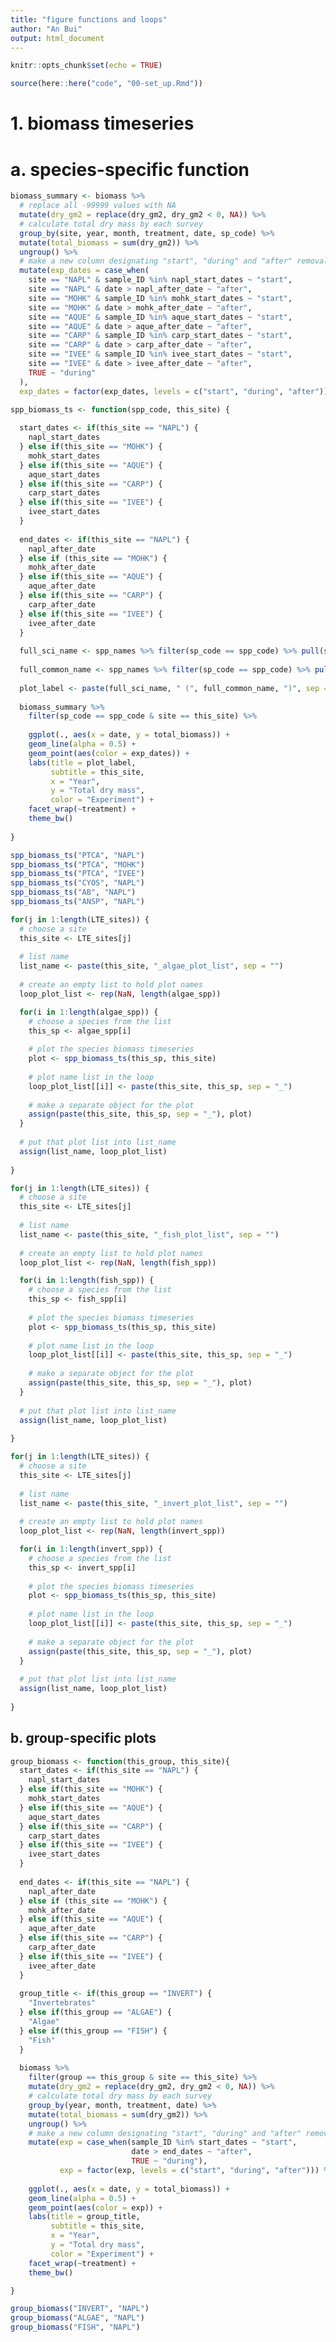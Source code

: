 ```yaml
---
title: "figure functions and loops"
author: "An Bui"
output: html_document
---
```


```r
knitr::opts_chunk$set(echo = TRUE)
```

```r
source(here::here("code", "00-set_up.Rmd"))
```

# 1. biomass timeseries

# a. species-specific function
```r
biomass_summary <- biomass %>% 
  # replace all -99999 values with NA
  mutate(dry_gm2 = replace(dry_gm2, dry_gm2 < 0, NA)) %>% 
  # calculate total dry mass by each survey
  group_by(site, year, month, treatment, date, sp_code) %>%
  mutate(total_biomass = sum(dry_gm2)) %>% 
  ungroup() %>% 
  # make a new column designating "start", "during" and "after" removal
  mutate(exp_dates = case_when(
    site == "NAPL" & sample_ID %in% napl_start_dates ~ "start",
    site == "NAPL" & date > napl_after_date ~ "after",
    site == "MOHK" & sample_ID %in% mohk_start_dates ~ "start",
    site == "MOHK" & date > mohk_after_date ~ "after",
    site == "AQUE" & sample_ID %in% aque_start_dates ~ "start",
    site == "AQUE" & date > aque_after_date ~ "after",
    site == "CARP" & sample_ID %in% carp_start_dates ~ "start",
    site == "CARP" & date > carp_after_date ~ "after",
    site == "IVEE" & sample_ID %in% ivee_start_dates ~ "start",
    site == "IVEE" & date > ivee_after_date ~ "after",
    TRUE ~ "during"
  ),
  exp_dates = factor(exp_dates, levels = c("start", "during", "after"))) 

spp_biomass_ts <- function(spp_code, this_site) {
  
  start_dates <- if(this_site == "NAPL") {
    napl_start_dates
  } else if(this_site == "MOHK") {
    mohk_start_dates
  } else if(this_site == "AQUE") {
    aque_start_dates
  } else if(this_site == "CARP") {
    carp_start_dates
  } else if(this_site == "IVEE") {
    ivee_start_dates
  }
  
  end_dates <- if(this_site == "NAPL") {
    napl_after_date
  } else if (this_site == "MOHK") {
    mohk_after_date
  } else if(this_site == "AQUE") {
    aque_after_date
  } else if(this_site == "CARP") {
    carp_after_date
  } else if(this_site == "IVEE") {
    ivee_after_date
  }
  
  full_sci_name <- spp_names %>% filter(sp_code == spp_code) %>% pull(scientific_name)
  
  full_common_name <- spp_names %>% filter(sp_code == spp_code) %>% pull(common_name)
  
  plot_label <- paste(full_sci_name, " (", full_common_name, ")", sep = "")
  
  biomass_summary %>% 
    filter(sp_code == spp_code & site == this_site) %>% 
    
    ggplot(., aes(x = date, y = total_biomass)) +
    geom_line(alpha = 0.5) +
    geom_point(aes(color = exp_dates)) +
    labs(title = plot_label,
         subtitle = this_site,
         x = "Year",
         y = "Total dry mass",
         color = "Experiment") +
    facet_wrap(~treatment) +
    theme_bw()
  
}

spp_biomass_ts("PTCA", "NAPL")
spp_biomass_ts("PTCA", "MOHK")
spp_biomass_ts("PTCA", "IVEE")
spp_biomass_ts("CYOS", "NAPL")
spp_biomass_ts("AB", "NAPL")
spp_biomass_ts("ANSP", "NAPL")
```

```r
for(j in 1:length(LTE_sites)) {
  # choose a site
  this_site <- LTE_sites[j]
  
  # list name
  list_name <- paste(this_site, "_algae_plot_list", sep = "")
  
  # create an empty list to hold plot names
  loop_plot_list <- rep(NaN, length(algae_spp))

  for(i in 1:length(algae_spp)) {
    # choose a species from the list
    this_sp <- algae_spp[i]
    
    # plot the species biomass timeseries
    plot <- spp_biomass_ts(this_sp, this_site)
    
    # plot name list in the loop
    loop_plot_list[[i]] <- paste(this_site, this_sp, sep = "_")
    
    # make a separate object for the plot
    assign(paste(this_site, this_sp, sep = "_"), plot)
  }
  
  # put that plot list into list_name
  assign(list_name, loop_plot_list)
  
}
```

```r
for(j in 1:length(LTE_sites)) {
  # choose a site
  this_site <- LTE_sites[j]
  
  # list name
  list_name <- paste(this_site, "_fish_plot_list", sep = "")
  
  # create an empty list to hold plot names
  loop_plot_list <- rep(NaN, length(fish_spp))

  for(i in 1:length(fish_spp)) {
    # choose a species from the list
    this_sp <- fish_spp[i]
    
    # plot the species biomass timeseries
    plot <- spp_biomass_ts(this_sp, this_site)
    
    # plot name list in the loop
    loop_plot_list[[i]] <- paste(this_site, this_sp, sep = "_")
    
    # make a separate object for the plot
    assign(paste(this_site, this_sp, sep = "_"), plot)
  }
  
  # put that plot list into list_name
  assign(list_name, loop_plot_list)
  
}
```

```r
for(j in 1:length(LTE_sites)) {
  # choose a site
  this_site <- LTE_sites[j]
  
  # list name
  list_name <- paste(this_site, "_invert_plot_list", sep = "")
  
  # create an empty list to hold plot names
  loop_plot_list <- rep(NaN, length(invert_spp))

  for(i in 1:length(invert_spp)) {
    # choose a species from the list
    this_sp <- invert_spp[i]
    
    # plot the species biomass timeseries
    plot <- spp_biomass_ts(this_sp, this_site)
    
    # plot name list in the loop
    loop_plot_list[[i]] <- paste(this_site, this_sp, sep = "_")
    
    # make a separate object for the plot
    assign(paste(this_site, this_sp, sep = "_"), plot)
  }
  
  # put that plot list into list_name
  assign(list_name, loop_plot_list)
  
}
```

## b. group-specific plots

```r
group_biomass <- function(this_group, this_site){
  start_dates <- if(this_site == "NAPL") {
    napl_start_dates
  } else if(this_site == "MOHK") {
    mohk_start_dates
  } else if(this_site == "AQUE") {
    aque_start_dates
  } else if(this_site == "CARP") {
    carp_start_dates
  } else if(this_site == "IVEE") {
    ivee_start_dates
  }
  
  end_dates <- if(this_site == "NAPL") {
    napl_after_date
  } else if (this_site == "MOHK") {
    mohk_after_date
  } else if(this_site == "AQUE") {
    aque_after_date
  } else if(this_site == "CARP") {
    carp_after_date
  } else if(this_site == "IVEE") {
    ivee_after_date
  }
  
  group_title <- if(this_group == "INVERT") {
    "Invertebrates"
  } else if(this_group == "ALGAE") {
    "Algae"
  } else if(this_group == "FISH") {
    "Fish"
  }
  
  biomass %>% 
    filter(group == this_group & site == this_site) %>% 
    mutate(dry_gm2 = replace(dry_gm2, dry_gm2 < 0, NA)) %>% 
    # calculate total dry mass by each survey
    group_by(year, month, treatment, date) %>% 
    mutate(total_biomass = sum(dry_gm2)) %>% 
    ungroup() %>% 
    # make a new column designating "start", "during" and "after" removal
    mutate(exp = case_when(sample_ID %in% start_dates ~ "start",
                           date > end_dates ~ "after",
                           TRUE ~ "during"),
           exp = factor(exp, levels = c("start", "during", "after"))) %>%
    
    ggplot(., aes(x = date, y = total_biomass)) +
    geom_line(alpha = 0.5) +
    geom_point(aes(color = exp)) +
    labs(title = group_title,
         subtitle = this_site,
         x = "Year",
         y = "Total dry mass",
         color = "Experiment") +
    facet_wrap(~treatment) +
    theme_bw()

}

group_biomass("INVERT", "NAPL")
group_biomass("ALGAE", "NAPL")
group_biomass("FISH", "NAPL")
```













